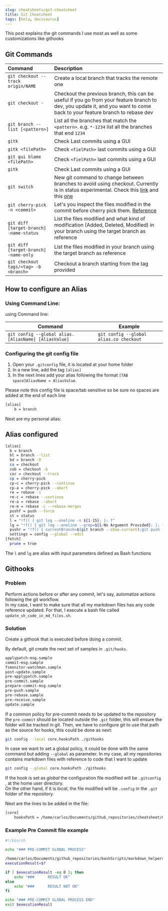 ```yaml
---
slug: cheatsheets/git-cheatsheet
title: Git Cheatsheet
tags: [hola, docusaurus]
---
```


This post explains the git commands I use most as well as some customizations like githooks

<!--truncate-->

## Git Commands


| Command                                 | Description                                                                                                                                                                                                                          |
| :-------------------------------------- | :----------------------------------------------------------------------------------------------------------------------------------------------------------------------------------------------------------------------------------- |
| `git checkout --track origin/NAME`      | Create a local branch that tracks the remote one                                                                                                                                                                                     |
| `git checkout -`                        | Checkout the previous branch, this can be useful if you go from your feature branch to dev, you update it, and you want to come back to your feature branch to rebase dev                                                            |
| `git branch --list [<pattern>]`         | List all the branches that match the `<pattern>`. e.g. `*-1234` list all the branches that end `1234`                                                                                                                                |
| `gitk`                                  | Check Last commits using a GUI                                                                                                                                                                                                       |
| `gitk <filePath>`                       | Check `<fielPath>` last commits using a GUI                                                                                                                                                                                          |
| `git gui blame <filePath>`              | Check `<fielPath>` last commits using a GUI                                                                                                                                                                                          |
| `gitk`                                  | Check Last commits using a GUI                                                                                                                                                                                                       |
| `git switch`                            | New git command to change between branches to avoid using checkout. Currently is in status experimental. Check this [link](https://git-scm.com/docs/git-switch/2.23.0) and this [one](https://bluecast.tech/blog/git-switch-branch/) |
| `git cherry-pick -n <commit>`           | Let's you inspect the files modified in the commit before cherry pick them. [Reference](https://stackoverflow.com/questions/5717026/how-to-git-cherry-pick-only-changes-to-certain-files)                                            |
| `git diff [target-branch] -name-status` | List the files modified and what kind of modification (Added, Deleted, Modified) in your branch using the target branch as reference                                                                                                 |
| `git diff [target-branch] -name-only`   | List the files modified in your branch using the target branch as reference                                                                                                                                                          |
| `git checkout tags/<tag> -b <branch>`   | Checkout a branch starting from the tag provided                                                                                                                                                                                     |



## How to configure an Alias

### Using Command Line:

using Command line: 


| Command                                              | Example                                 |
| ---------------------------------------------------- | --------------------------------------- |
| `git config --global alias.[AliasName] [AliasValue]` | `git config --global alias.co checkout` |

### Configuring the git config file

1. Open your `.gitconfig` file, it is located at your home folder
2. In a new line, add the tag `[alias]`
3. In the next lines add your alias following the format `[TAB space]AliasName = AliasValue`.

Please note this config file is space/tab sensitive so be sure no spaces are added at the end of each line

```bash
[alias]
	b = branch
```


Next are my personal alias:
<!-- ## Advanced Alias -->

<!-- You can define alias that receives parameters as next -->
<!-- TODO: Explain -->

## Alias configured

```bash
[alias]
  b = branch
  bl = branch --list
  bd = branch -D
  co = checkout
  cob = checkout -b
  cor = checkout --track
  cp = cherry-pick
  cp-c = cherry-pick --continue
  cp-a = cherry-pick --abort
  re = rebase -i
  re-c = rebase --continue
  re-a = rebase --abort
  re-m = rebase -i --rebase-merges
  pushf = push --force
  st = status
  l = "!f() { git log --oneline -n ${1-15}; }; f"
  lg = "!f() { git log --oneline --grep=${1-No Argument Provided}; }; f"
  pushr = "!f() { currentBranch=$(git branch --show-current);git push --set-upstream origin $currentBranch; }; f"
  settings = config --global --edit
[fetch]
  prune = true
```

<CaptionRender label="Check the file here" link="posts/cheatsheets/resources/git/git-alias"/>

<!-- TODO: Add a alias to push and open the PR link automatically -->
<!-- TODO: Add a alias to push to a new branch   git push --set-upstream origin NAME-BRANCH -->
<!-- you pass a boolean parameter depending depending on which the PR link will be open  -->

The `l` and `lg` are alias with input parameters defined as Bash functions

## Githooks
<!-- TODO: Define an article and create in tutorials -->
<!-- TODO: Define a cheatsheet here -->
<!-- TODO: Add a git hoook to open the PR link when you do a push -->
<!-- https://stackoverflow.com/questions/49969134/how-to-add-message-with-link-to-new-pull-request-page-after-pushing-branch-to-gi -->

### Problem

Perform actions before or after any commit, let's say, automatize actions following the git workflow. \
In my case, I want to make sure that all my markdown files has any code reference updated. For that, I execute a bash file called `update_sh_code_in_md_files.sh`.

### Solution

Create a githook that is executed before doing a commit.

By default, git create the next set of samples in  `.git/hooks`.

```bash
applypatch-msg.sample
commit-msg.sample
fsmonitor-watchman.sample
post-update.sample
pre-applypatch.sample
pre-commit.sample
prepare-commit-msg.sample
pre-push.sample
pre-rebase.sample
pre-receive.sample
update.sample
```

If a common policy for pre-commit needs to be updated to the repository the `pre-commit` should be located outside the `.git` folder, this will ensure the folder will be tracked in git. Then, we have to configure git to use that path as the source for hooks, this could be done as next:

```bash
git config --local core.hooksPath ./githooks
```

In case we want to set a global policy, it could be done with the same command but adding `--global` as parameter. In my case, all my repositories contains markdown files with reference to code that I want to update 

```bash
git config --global core.hooksPath ./githooks
```

If the hook is set as *global* the configuration file modified will be  `.gitconfig `, at the home user directory. \
On the other hand, if it is *local*, the file modified will be `.config` in  the `.git` folder of the repository.

Next are the lines to be added in the file:
<!-- CODE_START ./resources/git/githooks/gitconfig-with-hooks bash -->
```bash
[core]
	hooksPath = /home/carlos/Documents/github_repositories/cheatsheet/GitCheatsheet/resources/githooks/
```
<!-- CODE_END -->



### Example Pre Commit file example
<!-- TODO: Get the list of files to be modified and add them to the commit as follow -->
<!-- to avoid have them as separate (second) commit when modified -->
<!-- git add /home/carlos/Documents/github_repositories/cheatsheet/BashCheatSheet/BashCheatSheet.md -->

<!-- CODE_START ./resources/git/githooks/pre-commit bash -->
```bash
#!/bin/sh

echo "### PRE-COMMIT GLOBAL PROCESS"

/home/carlos/Documents/github_repositories/bashScripts/markdown_helpers/update_code_in_docs/update_sh_code_in_md_files.sh
executionResult=$?

if [ $executionResult -eq 0 ]; then
    echo "###      RESULT OK"
else
    echo "###      RESULT NOT OK"
fi

echo "### PRE-COMMIT GLOBAL PROCESS END"
exit $executionResult
```
<!-- CODE_END -->

<!-- <p align="center">
  <a href="./resources/git/githooks/pre-commit"><i>pre-commit file</i></a>
</p> -->

<!-- TODO: https://kurtdowswell.com/software-development/git-bash-aliases/  -->
<!-- TODO: https://jondavidjohn.com/git-aliases-parameters/  -->

<!-- Split Commit -->
<!-- https://emmanuelbernard.com/blog/2014/04/14/split-a-commit-in-two-with-git/ -->

<!-- https://stackoverflow.com/questions/2545602/git-ignore-sub-folders  git rm --cached FUCKKKK -->
<!-- --rebase-merges -->
<!-- https://git-scm.com/docs/git-rebase -->

<!-- Rename Branch and delete remotely -->
<!-- https://linuxize.com/post/how-to-rename-local-and-remote-git-branch/ -->

<!-- TODO: list how to undo change in only one file using: -->
<!-- git show some_commit_sha1 |-|- some_file.c | git apply -R  (remove |) -->
<!-- https://stackoverflow.com/questions/2620775/revert-changes-to-a-file-in-a-commit  -->
<!-- TODO: list files in a commit: -->
<!-- git diff-tree |-|-no-commit-id |-|-name-only -r bd61ad98 (remove |)  -->
<!-- https://stackoverflow.com/questions/424071/how-to-list-all-the-files-in-a-commit -->
<!-- TODO: Add all the things you have in your Onenote notebooks -->
<!-- TODO add https://stackoverflow.com/questions/3701404/how-can-i-list-all-commits-that-changed-a-specific-file -->
<!-- TODO: https://fettblog.eu/snippets/git/reverting-a-single-file/ -->